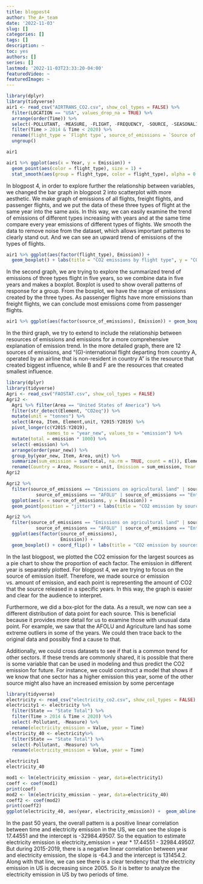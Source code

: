 ```yaml
---
title: blogpost4
author: The_A+_team
date: '2022-11-03'
slug: []
categories: []
tags: []
description: ~
toc: yes
authors: []
series: []
lastmod: '2022-11-03T23:33:20-04:00'
featuredVideo: ~
featuredImage: ~
---
```


```r
library(dplyr)
library(tidyverse)
air1 <- read_csv("AIRTRANS_CO2.csv", show_col_types = FALSE) %>% 
  filter(LOCATION == "USA", values_drop_na = TRUE) %>% 
  arrange(order(Time)) %>% 
  select(-POLLUTANT, -MEASURE, -FLIGHT, -FREQUENCY, -SOURCE, -SEASONALITY, -TIME, -`Flag Codes`, -Flags, -Pollutant, -LOCATION) %>% 
  filter(Time > 2014 & Time < 2020) %>% 
  rename(flight_type = `Flight type`, source_of_emissions = `Source of emissions`, Year = Time, Emission = Value) %>%
  ungroup() 

air1
```


```r
air1 %>% ggplot(aes(x = Year, y = Emission)) +
  geom_point(aes(color = flight_type), size = 1) +
  stat_smooth(aes(group = flight_type, color = flight_type), alpha = 0.5, geom = "line") + labs(title = "CO2 emission by year", x = "year", y = "CO2 Emission (tonnes)")
```

In blogpost 4, in order to explore further the relationship between variables, we changed the bar graph in blogpost 2 into scatterplot with more aesthetic. We make graph of emissions of all flights, freight flights, and passenger flights, and we put the data of these three types of flight at the same year into the same axis. In this way, we can easily examine the trend of emissions of different types increasing with years and at the same time compare every year emissions of different types of flights. We smooth the data to remove noise from the dataset, which allows important patterns to clearly stand out. And we can see an upward trend of emissions of the types of flights. 

```r
air1 %>% ggplot(aes(factor(flight_type), Emission)) +
  geom_boxplot() + labs(title = "CO2 emissions by flight type", y = "CO2 Emission (tonnes)") + coord_flip()
```

In the second graph, we are trying to explore the summarized trend of emissions of three types flight in five years, so we combine data in five years and makes a boxplot. Boxplot is used to show overall patterns of response for a group. From the boxplot, we have the range of emissions created by the three types. As passenger flights have more emissions than freight flights, we can conclude most emissions come from passenger flights. 

```r
air1 %>% ggplot(aes(factor(source_of_emissions), Emission)) + geom_boxplot() + theme(axis.text.x = element_text(size=5, angle=45, vjust=0.8, hjust=0.8)) + labs(title = "CO2 emisssions by sources", x = "year", y = "CO2 Emission (tonnes)")
```

In the third graph, we try to extend to include the relationship between resources of emissions and emissions for a more comprehensive explanation of emission trend.  In the more detailed graph, there are 12 sources of emissions, and “(G)-international flight departing from country A, operated by an airline that is non-resident in country A” is the resource that created biggest influence, while B and F are the resources that created smallest influence.


```r
library(dplyr)
library(tidyverse)
Agri <- read_csv("FAOSTAT.csv", show_col_types = FALSE) 
Agri2 <- 
  Agri %>% filter(Area == "United States of America") %>%
  filter(str_detect(Element, "CO2eq")) %>%
  mutate(unit = "tonnes") %>%
  select(Area, Item, Element,unit, Y2015:Y2019) %>%
  pivot_longer(c(Y2015:Y2019),
               names_to = "year_new", values_to = "emission") %>%
  mutate(total = emission * 1000) %>%
  select(-emission) %>%
  arrange(order(year_new)) %>%
  group_by(year_new, Item, Area, unit) %>%
  summarize(sum_emission = sum(total, na.rm = TRUE, count = n()), Element) %>%
  rename(Country = Area, Measure = unit, Emission = sum_emission, Year = year_new, source_of_emissions = Item)
Agri2
```


```r
Agri2 %>%
  filter(source_of_emissions == "Emissions on agricultural land" | source_of_emissions == "Farm-gate emissions" | source_of_emissions == "IPCC Agriculture" | 
           source_of_emissions == "AFOLU" | source_of_emissions == "Enteric Fermentation") %>%
  ggplot(aes(x = source_of_emissions, y = Emission)) +
  geom_point(position = "jitter") + labs(title = "CO2 emission by sources", x = "source of emissions", y = "CO2 Emission (tonnes)") + theme(axis.text.x = element_text(size=9, angle=45, vjust=0.8, hjust=0.8))

Agri2 %>%
  filter(source_of_emissions == "Emissions on agricultural land" | source_of_emissions == "Farm-gate emissions" | source_of_emissions == "IPCC Agriculture" | 
           source_of_emissions == "AFOLU" | source_of_emissions == "Enteric Fermentation") %>%
  ggplot(aes(factor(source_of_emissions),
                    Emission)) +
  geom_boxplot() + coord_flip() + labs(title = "CO2 emission by sources", x = "Emissions(tonnes)", y = "source of emission")
```

In the last blogpost, we plotted the CO2 emission for the largest sources as a pie chart to show the proportion of each factor. The emission in different year is separately plotted. For blogpost 4, we are trying to focus on the source of emission itself. Therefore, we made source or emission vs. amount of emission, and each point is representing the amount of CO2 that the source released in a specific years. In this way, the graph is easier and clear for the audience to interpret.  

Furthermore, we did a box-plot for the data. As a result, we now can see a different distribution of data point for each source. This is beneficial because it provides more detail for us to examine those with unusual data point. For example, we saw that the AFOLU and Agriculture land has some extreme outliers in some of the years. We could then trace back to the original data and possibly find a cause to that. 

Additionally, we could cross datasets to see if that is a common trend for other sectors. If these trends are commonly shared, it is possible that there is some variable that can be used in modeling and thus predict the CO2 emission for future. For instance, we could construct a model that shows if we know that one sector has a higher emission this year, some of the other source might also have an increased emission by some percentage

```r
library(tidyverse)
electricity <- read_csv("electricity_co2.csv", show_col_types = FALSE)
electricity1 <- electricity %>%
  filter(State == "State Total") %>%
  filter(Time > 2014 & Time < 2020) %>%
  select(-Pollutant, -Measure) %>% 
  rename(electricity_emission = Value, year = Time)
electricity_40 <- electricity%>%
  filter(State == "State Total") %>%
  select(-Pollutant, -Measure) %>% 
  rename(electricity_emission = Value, year = Time)

electricity1
electricity_40
```


```r
mod1 <- lm(electricity_emission ~ year, data=electricity1)
coeff <- coef(mod1)
print(coef)
mod2 <- lm(electricity_emission ~ year, data=electricity_40)
coeff2 <- coef(mod2)
print(coeff2)
ggplot(electricity_40, aes(year, electricity_emission)) +  geom_abline(intercept = coeff[1], slope = coeff[2], color = "red", na.rm = FALSE) + geom_point() + geom_abline(intercept = coeff2[1], slope= coeff2[2], color = "blue")
```

In the past 50 years, the overall pattern is a positive linear correlation between time and electricity emission in the US, we can see the slope is 17.44551 and the intercept is -32984.49507. So the equation to estimate electricity emission is electricity_emission = year * 17.44551 - 32984.49507. But during 2015-2019, there is a negative linear correlation between year and electricity emission, the slope is -64.3 and the intercept is 131454.2. Along with that line, we can see there is a clear tendency that the electricity emission in US is decreasing since 2005. So it is better to analyze the electricity emission in US by two periods of time.
